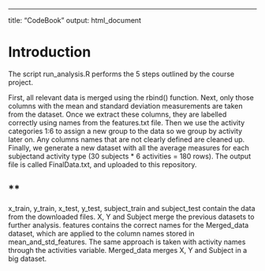 ---
title: "CodeBook"
output: html_document

# **Introduction**
The script run_analysis.R performs the 5 steps outlined by the course project.

First, all relevant data is merged using the rbind() function. 
Next, only those columns with the mean and standard deviation measurements are taken from the dataset. Once we extract these columns, they are labelled correctly using names from the features.txt file.
Then we use the activity categories 1:6 to assign a new group to the data so we group by activity later on.
Any columns names that are not clearly defined are cleaned up.
Finally, we generate a new dataset with all the average measures for each subjectand activity type (30 subjects * 6 activities = 180 rows). The output file is called FinalData.txt, and uploaded to this repository.

## **
x_train, y_train, x_test, y_test, subject_train and subject_test contain the data from the downloaded files.
X, Y and Subject merge the previous datasets to further analysis.
features contains the correct names for the Merged_data dataset, which are applied to the column names stored in mean_and_std_features.
The same approach is taken with activity names through the activities variable.
Merged_data merges X, Y and Subject in a big dataset.
